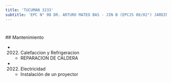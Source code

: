 ```yaml
---
title: 'TUCUMAN 3233'
subtitle: 'EPC N° 08 DR. ARTURO MATEO BAS - JIN B (EPCJS 08/02°) JARDIN DEL ABASTO'
---
```


#


 ## Mantenimiento

*  (2022) Calefaccion y Refrigeracion 
    + REPARACION DE CALDERA

*  (2022) Electricidad 
    + Instalación de un proyector



